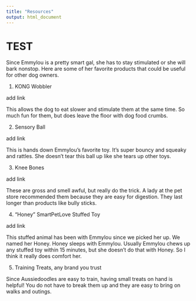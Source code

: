 ```yaml
---
title: "Resources"
output: html_document
---
```


# TEST
Since Emmylou is a pretty smart gal, she has to stay stimulated or she will bark nonstop. Here are some of her favorite products that could be useful for other dog owners.

1. KONG Wobbler 

add link

This allows the dog to eat slower and stimulate them at the same time. So much fun for them, but does leave the floor with dog food crumbs.

2. Sensory Ball

add link

This is hands down Emmylou's favorite toy. It's super bouncy and squeaky and rattles. She doesn't tear this ball up like she tears up other toys.

3. Knee Bones

add link

These are gross and smell awful, but really do the trick. A lady at the pet store recommended them because they are easy for digestion. They last longer than products like bully sticks. 

4. "Honey" SmartPetLove Stuffed Toy

add link

This stuffed animal has been with Emmylou since we picked her up. We named her Honey. Honey sleeps with Emmylou. Usually Emmylou chews up any stuffed toy within 15 minutes, but she doesn't do that with Honey. So I think it really does comfort her. 

5. Training Treats, any brand you trust

Since Aussiedoodles are easy to train, having small treats on hand is helpful! You do not have to break them up and they are easy to bring on walks and outings. 


<!-- ### R and R-Studio -->

<!-- [R](http://www.r-project.org) is a free open-source programming language that can be used for statistical analysis, data-simulation, graphing, and lots of other stuff. Another free program is [R-studio](http://www.rstudio.com), that provides a nice graphic interface for R. Download R first, then download R-studio. Both can run on PCs, Macs or Linux. Students will be learning R in the stats labs using the lab manual [](). -->

<!-- ### Additional R resources -->

<!-- 1. Google is great, Google your problem -->
<!-- 2. [Stackoverflow](https://stackoverflow.com) is great, google will often take you there because someone has already asked your question, and someone else has answered, usually many people have answered your question many ways. -->
<!-- 3. Danielle Navarro wrote a [free Psych Stats textbook using R](https://compcogscisydney.org/learning-statistics-with-r/), it's worth checking out (some of our textbook are based on Danielle's) -->
<!-- 4. I am currently writing another stats textbook (incorporating some of the above). You can read it while it's being made right here [https://crumplab.github.io/statistics/](https://crumplab.github.io/statistics/), also check out the lab manual for more specific things about doing various stats in R (also in draft right now) [https://crumplab.github.io/statisticsLab/](https://crumplab.github.io/statisticsLab/) -->
<!-- 5. Daniell Navarro recently made this website for introducing R, it's great, check it out (also made using this R markdown process): [http://compcogscisydney.org/psyr/](http://compcogscisydney.org/psyr/) -->
<!-- 6. Check out my slightly older programming book that also introduces R [https://crumplab.github.io/programmingforpsych/](https://crumplab.github.io/programmingforpsych/) -->
<!-- 7. This is the definitive guide for all things R Markdown (you will find this very useful as you get better at this skill): [https://bookdown.org/yihui/rmarkdown/](https://bookdown.org/yihui/rmarkdown/) -->

